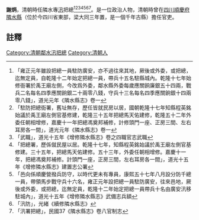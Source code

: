 {{vfd|沒有足夠的可靠資料來源能夠讓這個條目符合[[Wikipedia:關注度|Wikipedia:關注度]]中的標準|date=2022/06/27}}
{{明清人物信息框
| 姓名 =謝炳
| 最高職務 = [[四川|四川]]隣水專汛
| 國家 = 大清
| 籍貫 =
| 字號 =
| 出生日期 = ？年？月？日
| 逝世日期 = ？年？月？日
| 墓葬 = 
| 配偶 =  
| 親屬 = 曾祖、祖、父，母
| 出身 = 
| 著作 =  
*
}}
'''謝炳'''{{BD|？年||？年||}}，清朝時任隣水專[[汛|汛]]把總<ref>「雍正元年雖設把總一員駐防廣安，亦不過往來其地，厥後或外委，或把總，迄無定員，自乾隆十二年始定把總一員，帶兵十五名駐縣城內。乾隆十七年始修衙署於禹王廟左側，今改爲外委，鄰水縣外委每歲應關餉廉銀五十四兩，戰兵二名每名四季應關餉銀二十兩零八錢，守兵十三名每名四季應關餉銀十四兩零八錢」，道光元年《隣水縣志》卷一</ref><ref>「駐防把總衙署，舊址無存，歷任皆就民房以居，國朝乾隆十七年知縣程英銘始議於禹王廟左側官基修建，乾隆三十五年把總馬天佑建修，乾隆五十二年外委任朝相增修，嘉慶十一年把總馮奠邦補修，計修頭門一座、正房三間、左右耳房各一間」，道光元年《隣水縣志》卷一</ref><ref>「武職」，道光十五年《增修隣水縣志》卷之四職官志武職</ref><ref>「把總署，歷係僦民屋以居。乾隆十七年，知縣程英銘始議於禹王廟左側官基修建。三十五年，把總馬天佑建修。五十三年，外委任朝相增修。嘉慶十一年，把總馮奠邦補修。計頭門一座，正房三間，左右耳房各一間」，道光十五年《增修隣水縣志》建置志公署</ref><ref>「邑向係順慶營撥兵防守，以時代更未有專員，康熙五十七年八月設分防千總一員，帶領馬步戰守兵十六名，雍正元年設把總一員駐防廣安，往來邑地，厥後或外委，或把總，迄無定員，乾隆十二年始定把總一員帶兵十名由廣安汛移駐城內」，道光十五年《增修隣水縣志》武備志兵額</ref><ref>「汛防」，光緒《續修隣水縣志》</ref><ref>「汛署把總」，民國37《隣水縣志》卷八官制志</ref>。是一位政治人物，清朝時曾在[[四川|四川]][[順慶府|順慶府]][[隣水縣|隣水縣]]（位於今四川省東部，梁大同三年置，是一個千年古縣）擔任官吏。
==註釋==
{{reflist}}
{{清朝人物小作品}}
[[Category:清朝鄰水汛把總|Category:清朝鄰水汛把總]]
[[Category:清朝人|Category:清朝人]]